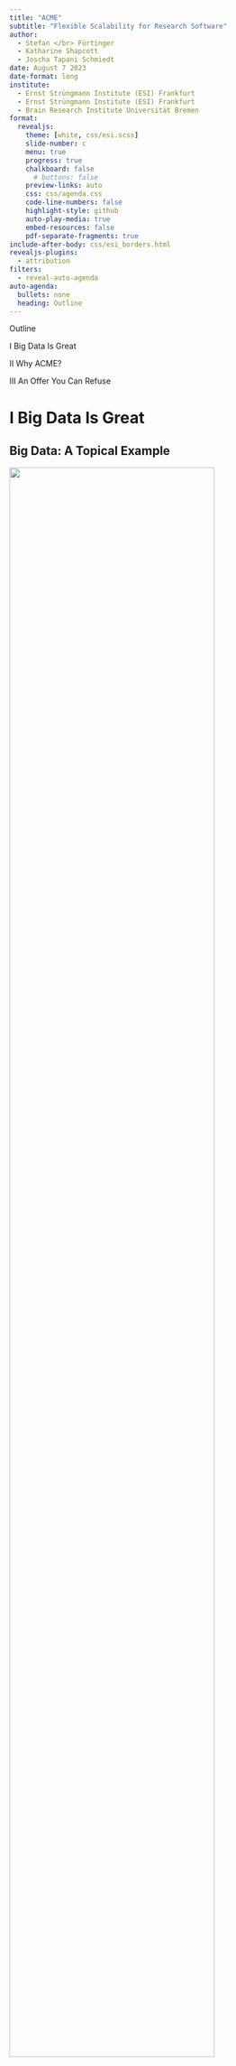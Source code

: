 ```yaml
---
title: "ACME"
subtitle: "Flexible Scalability for Research Software"
author:
  - Stefan </br> Fürtinger
  - Katharine Shapcott
  - Joscha Tapani Schmiedt
date: August 7 2023
date-format: long
institute:
  - Ernst Strüngmann Institute (ESI) Frankfurt
  - Ernst Strüngmann Institute (ESI) Frankfurt
  - Brain Research Institute Universität Bremen
format:
  revealjs:
    theme: [white, css/esi.scss]
    slide-number: c
    menu: true
    progress: true
    chalkboard: false
      # buttons: false
    preview-links: auto
    css: css/agenda.css
    code-line-numbers: false
    highlight-style: github
    auto-play-media: true
    embed-resources: false
    pdf-separate-fragments: true
include-after-body: css/esi_borders.html
revealjs-plugins:
  - attribution
filters:
  - reveal-auto-agenda
auto-agenda:
  bullets: none
  heading: Outline
---
```


<!--
Copyright (c) 2023 Ernst Strüngmann Institute (ESI) for Neuroscience
in Cooperation with Max Planck Society
SPDX-License-Identifier: CC-BY-NC-SA-1.0
-->

```{=html}
<section class="title-slide slide level1 agenda-slide center">
<div class="agenda-heading">
<p>Outline</p>
</div>
<div class="agenda">
<div class="agenda-active">
<p>I Big Data Is Great</p>
</div>
<div class="agenda-active">
<p>II Why ACME?</p>
</div>
<div class="agenda-active">
<p>III An Offer You Can Refuse</p>
</div>
</div>
</section>
```

# I Big Data Is Great

## Big Data: A Topical Example

::: {.r-stack}
![](imgs/fastMRI_website.png){.fragment .fade-in-then-semi-out .absolute width="85%" top="1.5em" left="1em"}
![](imgs/fastMRI_knee.png){.fragment .absolute width="40%" left="1em" top="4em"}
![](imgs/fastMRI_brain.png){.fragment .absolute width="45%" right="1em" top="1.5em"}
:::

::: {.attribution}
See [fastmri.med.nyu.edu](https://fastmri.med.nyu.edu/)
:::

# II Why ACME?

## Get SLURMed {transition="fade-in" auto-animate=true}

```.python
# Which subject do we want to analyze?
subIdx = 0

# Take stock of data on disk
data = datasets.fetch_development_fmri(age_group="adult")
atlasCoords = datasets.fetch_coords_power_2011()

# Extract fMRI time-series averaged within spheres @ atlas coords
mask = NiftiSpheresMasker(seeds=atlasCoords)
timeseries = mask.fit_transform(data.func[subIdx],
                                confounds=data.confounds[subIdx])

# Compute functional connectivity b/w brain regions
estimator = GraphicalLassoCV()
estimator.fit(timeseries)

# Inspect results
plotting.plot_connectome(estimator.covariance_)
```

::: {.r-stack}
![](imgs/subject0.png){.fragment fragment-index=1 .fade-in-then-out .absolute top="3em" left="5em" width="55%"}
:::

## Get SLURMed {auto-animate=true}

```.python
def compute_connectome(subIdx):

      # Take stock of data on disk
      data = datasets.fetch_development_fmri(age_group="adult")
      atlasCoords = datasets.fetch_coords_power_2011()

      # Extract fMRI time-series averaged within spheres @ atlas coords
      masker = NiftiSpheresMasker(seeds=atlasCoords)
      timeseries = masker.fit_transform(data.func[subIdx],
                                        confounds=data.confounds[subIdx])

      # Compute functional connectivity b/w brain regions
      estimator = GraphicalLassoCV()
      estimator.fit(timeseries)
      return estimator.covariance_

if __name__ == "__main__":

      # Compute functional connectivity of subject and save result
      con = compute_connectome(sys.argv[1])
      np.save("con_{}".format(sys.argv[1]), con)
```

## Get SLURMed {auto-animate=true}

```.python
```

. . .

```.bash
#!/bin/bash
#
# SLURM script for computing per-subject connectomes
#
#SBATCH -J connectome_batch # Common name for the job-array
#SBATCH -p myPartition      # Partition
#SBATCH -c 2                # Use two cores
#SBATCH -t 0-2:00           # Max run-time of 2 hours
#SBATCH --mem 4000          # Request 4 GB of RAM
#SBATCH -o con_%A_%a.out    # Redirect stdout/stderr to file
#SBATCH --array=1-33        # Define job-array

source /path/to/conda/etc/profile.d/conda.sh
conda activate myenv
srun python connectome.py "$SLURM_ARRAY_TASK_ID"
```

## Get SLURMed {auto-animate=true}

```.python
```

```.bash
```

. . .

```{data-id="code4"}
sbatch run_connectome.sh
```

## Get SLURMed {auto-animate=true}

```.python
```

```.bash
```

```{data-id="code4"}
sbatch run_connectome.sh
Submitted batch job 21607933

squeue --me
ACCOUNT JOBID PARTITION NODELIST PRIORITY TIME STATE
fuertingers 21607933_3 8GBXS esi-svhpc46 25228545 0:11 RUNNING
fuertingers 21607933_4 8GBXS esi-svhpc46 25228545 0:11 RUNNING
fuertingers 21607933_5 8GBXS esi-svhpc29 25228545 0:11 RUNNING
fuertingers 21607933_2 8GBXS esi-svhpc24 25228545 0:15 RUNNING
fuertingers 21607933_1 8GBXS esi-svhpc24 25228545 0:16 RUNNING
...
```

## Get SLURMed {transition="fade"}

![](imgs/sbatch_schedmd.gif)

## It All Started With A gist...

![](imgs/acme_gist.png){.position .absolute height="80%" left="2em"}

## Asynchronous Computing Made ESI

![](imgs/acme_logo.png){.position .absolute left="0em" top="2em" width="22%"}

::: {.incremental style="font-size: 0.9em; " .position .absolute left="8em" right="0em" top="2.5em"}
- accelerates "simple", i.e., [embarassingly parallel]{.esi-emph}, workloads
- [wraps]{.esi-emph} sequential code and [maps]{.esi-emph} on parallel computing hardware
- DIY parallelization via [context manager]{.esi-emph} `ParallelMap` in Python
- built on top of [[dask](https://www.dask.org/)]{.esi-emph} and
  [[dask-jobqueue](https://jobqueue.dask.org/en/latest/)]{.esi-emph} to
  integrate with HPC clusters
  ![](imgs/dask.svg){.position .absolute left="-8em" top="6em" width="30%"}
  ![](imgs/dask-jobqueue.png){.position .absolute left="-8em" top="9em" width="30%"}
:::

. . .

::: {.position .absolute top="13.5em" left="3em"}
```.bash
pip install esi-acme
conda install -c conda-forge esi-acme
```
:::

## Using ACME

:::: columns

::: {.column width="50%" .position .absolute left="1em"}

::: {.fragment .fade-in style="font-size: 0.6em; font-family: monospace; " .position .absolute top="2.5em"}
[def]{style="color: red; "} func(
  </br>&nbsp;&nbsp;&nbsp;&nbsp;&nbsp;
  [arg1]{style="color: blue; "},
  </br>&nbsp;&nbsp;&nbsp;&nbsp;&nbsp;
  [arg2]{style="color: blue; "},
  </br>&nbsp;&nbsp;&nbsp;&nbsp;&nbsp;
  ...,
  </br>&nbsp;&nbsp;&nbsp;&nbsp;&nbsp;
  [kwarg1=val1]{style="color: mediumorchid; "},
  </br>&nbsp;&nbsp;&nbsp;&nbsp;&nbsp;
  [kwarg2=val2]{style="color: mediumorchid; "},
  </br>&nbsp;&nbsp;&nbsp;&nbsp;&nbsp;
  ...):
  </br>&nbsp;&nbsp;&nbsp;...
  </br>&nbsp;&nbsp;&nbsp;do_this()
  </br>&nbsp;&nbsp;&nbsp;...
  </br>&nbsp;&nbsp;&nbsp;do_that()
  </br>&nbsp;&nbsp;&nbsp;...
  </br>&nbsp;&nbsp;&nbsp;[return]{style="color: red; "} something
:::

:::

::: {.column width="60%" .position .absolute right="0em"}

::: {.fragment .fade-in style="font-size: 0.6em; font-family: monospace; " .position .absolute top="-0.5em"}
from [acme]{.esi-color} import [ParallelMap]{.esi-color}
:::

::: {.fragment .fade-in style="font-size: 0.6em; font-family: monospace; " .position .absolute top="1.0em"}
with [ParallelMap]{.esi-color}(
:::

::: {.fragment .fade-up style="font-size: 0.6em; font-family: monospace; " .position .absolute top="1.0em"}
  </br>&nbsp;&nbsp;&nbsp;&nbsp;&nbsp;&nbsp;&nbsp;&nbsp;&nbsp;
  func,
:::

::: {.fragment .fade-up style="font-size: 0.6em; font-family: monospace; " .position .absolute top="2.4em"}
  </br>&nbsp;&nbsp;&nbsp;&nbsp;&nbsp;&nbsp;&nbsp;&nbsp;&nbsp;
  [[arg11,arg12,...]]{style="color: blue; "},
:::

::: {.fragment .fade-up style="font-size: 0.6em; font-family: monospace; " .position .absolute top="3.7em"}
  </br>&nbsp;&nbsp;&nbsp;&nbsp;&nbsp;&nbsp;&nbsp;&nbsp;&nbsp;
  [[arg21,arg22,...]]{style="color: blue; "},
:::

::: {.fragment .fade-up style="font-size: 0.6em; font-family: monospace; " .position .absolute top="5.0em"}
  </br>&nbsp;&nbsp;&nbsp;&nbsp;&nbsp;&nbsp;&nbsp;&nbsp;&nbsp;
  ...,
:::

::: {.fragment .fade-up style="font-size: 0.6em; font-family: monospace; " .position .absolute top="6.3em"}
  </br>&nbsp;&nbsp;&nbsp;&nbsp;&nbsp;&nbsp;&nbsp;&nbsp;&nbsp;
  [kwarg1=[val11,val12,...]]{style="color: mediumorchid; "},
:::

::: {.fragment .fade-up style="font-size: 0.6em; font-family: monospace; " .position .absolute top="7.6em"}
  </br>&nbsp;&nbsp;&nbsp;&nbsp;&nbsp;&nbsp;&nbsp;&nbsp;&nbsp;
  [kwarg2=[val21,val22,...]]{style="color: mediumorchid; "},
:::

::: {.fragment .fade-up style="font-size: 0.6em; font-family: monospace; " .position .absolute top="8.9em"}
  </br>&nbsp;&nbsp;&nbsp;&nbsp;&nbsp;&nbsp;&nbsp;&nbsp;&nbsp;
  ...,
:::

::: {.fragment .fade-up style="font-size: 0.6em; font-family: monospace; " .position .absolute top="10.2em"}
  </br>&nbsp;&nbsp;&nbsp;&nbsp;&nbsp;&nbsp;&nbsp;&nbsp;&nbsp;
  [kw1=v1]{.esi-color},
:::

::: {.fragment .fade-up style="font-size: 0.6em; font-family: monospace; " .position .absolute top="11.5em"}
  </br>&nbsp;&nbsp;&nbsp;&nbsp;&nbsp;&nbsp;&nbsp;&nbsp;&nbsp;
  [kw2=v2]{.esi-color},
:::

::: {.fragment .fade-up style="font-size: 0.6em; font-family: monospace; " .position .absolute top="12.8em"}
  </br>&nbsp;&nbsp;&nbsp;&nbsp;&nbsp;&nbsp;&nbsp;&nbsp;&nbsp;
  ...) as [pmap]{.esi-color}:
:::

::: {.fragment .fade-up style="font-size: 0.6em; font-family: monospace; " .position .absolute top="14.1em"}
  </br>&nbsp;&nbsp;&nbsp;&nbsp;
  [pmap]{.esi-color}.compute()
:::

::: {.fragment .fade-left style="font-size: 1.0em; " .position .absolute top="11em"}
  Now to [actually]{.esi-emph} using ACME
:::

:::

::::

## An Unpractical Example

```.python
def f(x, y, z=3):
    return (x + y) * z
```

[Objective:]{.esi-emph} Evaluate `f` for four different values of `x` and `y = 4`

. . .

`f(`[2]{.esi-emph}`, 4, z=3) = 18`

`f(`[4]{.esi-emph}`, 4, z=3) = 24`

`f(`[6]{.esi-emph}`, 4, z=3) = 30`

`f(`[8]{.esi-emph}`, 4, z=3) = 36`

## An Unpractical Example {auto-animate="true"}

```.python
def f(x, y, z=3):
    return (x + y) * z
```

## An Unpractical Example {auto-animate="true"}

```.python
from acme import ParallelMap

def f(x, y, z=3):
    return (x + y) * z

with ParallelMap(f, [2, 4, 6, 8], 4) as pmap:
    pmap.compute()
```

. . .

[[Demo Time!]{.esi-emph}]{.position .absolute bottom="4em" left="5em" style="font-size: 1.5em; "}

## Back To SLURM Connectomes...  {auto-animate="true"}

. . .

```.python
def compute_connectome(subIdx):

      # Take stock of data on disk
      data = datasets.fetch_development_fmri(age_group="adult")
      atlasCoords = datasets.fetch_coords_power_2011()

      # Extract fMRI time-series averaged within spheres @ atlas coords
      masker = NiftiSpheresMasker(seeds=atlasCoords)
      timeseries = masker.fit_transform(data.func[subIdx],
                                        confounds=data.confounds[subIdx])

      # Compute functional connectivity b/w brain regions
      estimator = GraphicalLassoCV()
      estimator.fit(timeseries)
      return estimator.covariance_

if __name__ == "__main__":

      # Compute functional connectivity of subject and save result
      con = compute_connectome(sys.argv[1])
      np.save("con_{}".format(sys.argv[1]), con)
```

## Back To SLURM Connectomes...  {auto-animate=true}

```.python
def compute_connectome(subIdx):

      # Take stock of data on disk
      data = datasets.fetch_development_fmri(age_group="adult")
      atlasCoords = datasets.fetch_coords_power_2011()

      # Extract fMRI time-series averaged within spheres @ atlas coords
      masker = NiftiSpheresMasker(seeds=atlasCoords)
      timeseries = masker.fit_transform(data.func[subIdx],
                                        confounds=data.confounds[subIdx])

      # Compute functional connectivity b/w brain regions
      estimator = GraphicalLassoCV()
      estimator.fit(timeseries)
      return estimator.covariance_

if __name__ == "__main__":

      # Compute functional connectivity of subject and save result
      with ParallelMap(compute_connectome, range(21)) as pmap:
          results = pmap.compute()
```

. . .

[...[or]{.esi-emph}]{.position .absolute left="10em" bottom="1em"}

## Back To SLURM Connectomes... {auto-animate="true"}

### ...in Jupyter

```.python
[1]: from connectome import compute_connectome, subjectList
     from acme import ParallelMap
```

## Back To SLURM Connectomes... {auto-animate="true"}

### ...in Jupyter

```.python
[1]: from connectome import compute_connectome, subjectList
     from acme import ParallelMap
     from dask_jobqueue import SLURMCluster
```

. . .

```.python
[2]: cluster = SLURMCluster(queue="8GBXS", cores=1, memory="8GB", processes=1,
                            local_directory="/path/to/somewhere", python=sys.executable,
                            job_directives_skip=["-t", "--mem"])
     cluster.scale(10)
```

## Back To SLURM Connectomes... {auto-animate=true}

### ...in Jupyter

```.python
[1]: from connectome import compute_connectome, subjectList
     from acme import ParallelMap
```

## Back To SLURM Connectomes... {auto-animate=true}

### ...in Jupyter

```.python
[1]: from connectome import compute_connectome, subjectList
     from acme import ParallelMap, esi_cluster_setup
```

. . .

```.python
[2]: myClient = esi_cluster_setup(n_workers=10, partition="8GBXS")
```

. . .

[[Demo Time!]{.esi-emph}]{.position .absolute bottom="4em" left="5em" style="font-size: 1.5em; "}

## Back To SLURM Connectomes...

### ...in Jupyter

```.python
[1]: from connectome import compute_connectome, subjectList
     from acme import ParallelMap, esi_cluster_setup
```

```.python
[2]: myClient = esi_cluster_setup(n_workers=10, partition="8GBXS")
```
:::{.fragment .fade-up style="font-size: 0.4em; font-family: monospace; "}
`<slurm_cluster_setup>`{style="color: black; "} SLURM workers ready: 10/10 	[elapsed time 00:13 | timeout at 01:00]</br>
[ACME [- INFO -]{style="color: DodgerBlue; "}]{style="font-weight: bold; "} Parallel computing client ready, dashboard accessible at http://10.100.32.17:37981/status
:::

. . .

```.python
[3]: with ParallelMap(compute_connectome, subjectList, result_shape=(264, 264, None))) as pmap:
         results = pmap.compute()
```

:::{.fragment .fade-up style="font-size: 0.4em; font-family: monospace; "}
[ACME [> ANNOUNCE <]{style="color: DodgerBlue; "}  This is ACME v. 2023.4]{style="font-weight: bold; "}</br>
[ACME [- INFO -]{style="color: DodgerBlue; "}]{style="font-weight: bold; "} Attaching to parallel computing client <Client: 'tcp://10.100.32.17:32851' processes=10 threads=10, memory=74.50 GiB>
:::

::: {.fragment .fade-in data-id="box1" style="background: rgba(0,0,0,0); width: 100%; height: 1em; border: 0.1em solid red; " .absolute top="10.3em" left="-0.2em" .fade}
:::


## Back To SLURM Connectomes... {auto-animate=true auto-animate-unmatched="false" transition="none"}

### ...in Jupyter

```.python
[1]: from connectome import compute_connectome, subjectList
     from acme import ParallelMap, esi_cluster_setup
```

```.python
[2]: myClient = esi_cluster_setup(n_workers=10, partition="8GBXS")
```
:::{data-id="jupyter2" style="font-size: 0.4em; font-family: monospace; "}
`<slurm_cluster_setup>`{style="color: black; "} SLURM workers ready: 10/10 	[elapsed time 00:13 | timeout at 01:00]</br>
[ACME [- INFO -]{style="color: DodgerBlue; "}]{style="font-weight: bold; "} Parallel computing client ready, dashboard accessible at http://10.100.32.17:37981/status
:::

```.python
[3]: with ParallelMap(compute_connectome, subjectList, result_shape=(264, 264, None))) as pmap:
         results = pmap.compute()
```
:::{.scrollable style="font-size: 0.4em; font-family: monospace; "}
[ACME [> ANNOUNCE <]{style="color: DodgerBlue; "} This is ACME v. 2023.4]{style="font-weight: bold; "}</br>
[ACME [- INFO -]{style="color: DodgerBlue; "}]{style="font-weight: bold; "} Attaching to parallel computing client <Client: 'tcp://10.100.32.17:32851' processes=10 threads=10, memory=74.50 GiB></br>
[ACME [- INFO -]{style="color: DodgerBlue; "}]{style="font-weight: bold; "} Preparing 21 parallel calls of `compute_connectome` using 10 workers</br>
100% |██████████| 21/21 [02:00<00:00]</br>
[ACME [> ANNOUNCE <]{style="color: DodgerBlue; "} SUCCESS!]{style="font-weight: bold; "}</br>
[ACME [- INFO -]{style="color: DodgerBlue; "}]{style="font-weight: bold; "} Results have been saved to /cs/home/fuertingers/neuro-bsp/compute_connectome.h5
:::

::: {data-id="box1" style="background: rgba(0,0,0,0); width: 100%; height: 1em; border: 0.1em solid red; " .absolute top="10.3em" left="-0.2em" .fade}
:::

## Back To SLURM Connectomes... {auto-animate=true auto-animate-unmatched="false"}

### ...in Jupyter

```.python
[1]: from connectome import compute_connectome, subjectList
     from acme import ParallelMap, esi_cluster_setup
```

```.python
[2]: myClient = esi_cluster_setup(n_workers=10, partition="8GBXS")
```
:::{data-id="jupyter2" style="font-size: 0.4em; font-family: monospace; "}
`<slurm_cluster_setup>`{style="color: black; "} SLURM workers ready: 10/10 	[elapsed time 00:13 | timeout at 01:00]</br>
[ACME [- INFO -]{style="color: DodgerBlue; "}]{style="font-weight: bold; "} Parallel computing client ready, dashboard accessible at http://10.100.32.17:37981/status
:::

```.python
[3]: with ParallelMap(compute_connectome, subjectList, result_shape=(264, 264, None))) as pmap:
         results = pmap.compute()
```
:::{.scrollable data-id="jupyter3" style="font-size: 0.4em; font-family: monospace; "}
[ACME [> ANNOUNCE <]{style="color: DodgerBlue; "} This is ACME v. 2023.4]{style="font-weight: bold; "}</br>
[ACME [- INFO -]{style="color: DodgerBlue; "}]{style="font-weight: bold; "} Attaching to parallel computing client <Client: 'tcp://10.100.32.17:32851' processes=10 threads=10, memory=74.50 GiB></br>
[ACME [- INFO -]{style="color: DodgerBlue; "}]{style="font-weight: bold; "} Preparing 21 parallel calls of `compute_connectome` using 10 workers</br>
100% |██████████| 21/21 [02:00<00:00]</br>
[ACME [> ANNOUNCE <]{style="color: DodgerBlue; "} SUCCESS!]{style="font-weight: bold; "}</br>
[ACME [- INFO -]{style="color: DodgerBlue; "}]{style="font-weight: bold; "} Results have been saved to /cs/home/fuertingers/ACME_20230720-122528-965199/compute_connectome.h5
:::

::: {data-id="box1" style="background: rgba(0,0,0,0); width: 100%; height: 0.6em; border: 0.1em solid red; " .absolute top="12.9em" left="-0.2em" .fade}
:::

. . .

[...what?]{.position .absolute left="10em" bottom="1.5em"}

## Back To SLURM Connectomes...

### ...in Jupyter

```.python
[4]: pmap.results_container
```
. . .

```{data-id="jupyter4" style="font-size: 0.4em; "}
'/cs/home/fuertingers/ACME_20230720-122528-965199/compute_connectome.h5'
```

. . .

```.python
[5]: results
```

. . .

```{data-id="jupyter5" style="font-size: 0.4em; "}
['/cs/home/fuertingers/ACME_20230720-122528-965199/compute_connectome_payload/compute_connectome_0.h5',
 '/cs/home/fuertingers/ACME_20230720-122528-965199/compute_connectome_payload/compute_connectome_1.h5',
 '/cs/home/fuertingers/ACME_20230720-122528-965199/compute_connectome_payload/compute_connectome_2.h5',
 '/cs/home/fuertingers/ACME_20230720-122528-965199/compute_connectome_payload/compute_connectome_3.h5',
 '/cs/home/fuertingers/ACME_20230720-122528-965199/compute_connectome_payload/compute_connectome_4.h5']
```

::: {.incremental style="font-size: 0.85em; "}
- single [aggregate results file]{.esi-emph} `compute_connectome.h5`
  only points to data written by workers
- each worker saves results [independently]{.esi-emph} to files in the `*_payload` directory
- leverages [HDF5 Virtual Datasets]{.esi-emph}
:::


## Communication via Filesystem

![](imgs/virtual_dataset_illustration_ii.png){.fragment .fade-in-then-out .absolute top="2em" right="1em" width="100%"}


# III An Offer You Can Refuse

## Why Python? {auto-animate="true"}

. . .

Home to [modern ML/AI libraries]{.esi-emph}

```.python
from torch.optim import Adam
from torch.nn import Sequential
from acme import ParallelMap

def hyper_par_tuning(learning_rate, epochs=10):
  model = Sequential(...)
  optimizer = Adam(model.parameters(), lr=learning_rate, betas=(0.5, 0.999))
  ...
  for epoch in range(epochs):
    classifications = model(inputs)
    loss = criterion(classifications, labels)
    loss.backward()
    optimizer.step()
    ...
```

## Why Python? {auto-animate="true"}

Home to [modern ML/AI libraries]{.esi-emph}

```.python
from torch.optim import Adam
from torch.nn import Sequential
from acme import ParallelMap

def hyper_par_tuning(learning_rate, epochs=10):
  model = Sequential(...)
  optimizer = Adam(model.parameters(), lr=learning_rate, betas=(0.5, 0.999))
  ...
  for epoch in range(epochs):
    classifications = model(inputs)
    loss = criterion(classifications, labels)
    loss.backward()
    optimizer.step()
    ...
with ParallelMap(hyper_par_tuning, np.linspace(1e-3, 1e-6, 100)) as pmap:
  pmap.compute()
```

## Why Python? {auto-animate="true"}

[Interfaces]{.esi-emph}...

. . .

...with [R]{.esi-emph}

```.R
sample_stats <- function(d_mu, d_sd) {
    samp <- rnorm(10^6, d_mu, d_sd)
    c(s_mu = mean(samp), s_sd = sd(samp))
}
```

::: {style="height: 1em; "}
:::

. . .

```.python
from rpy2.robjects.packages import STAP

def sample_stats(mu, sd):
  with open("some_code.R", "r") as Rfile:
    Rcode = Rfile.read()
  some_code = STAP(Rcode, "sample_stats")
  return np.array(some_code.sample_stats(mu, sd))

with ParallelMap(some_code.sample_stats, [2, 4, 6, 8], [3, 5, 7, 9]) as pmap:
  pmap.compute()
```

## Why Python? {auto-animate="true"}

[Interfaces]{.esi-emph}...

...with [system binaries]{.esi-emph}

```.python
import subprocess

def freesurf_preproc(subIdx):
  cmd = "recon-all -s sub-{subj:d} -i sub-{subj:d}_ses-BL_T1w.nii.gz -all"
  subprocess.run(cmd.format(sub=subIdx), text=True, shell=True, check=True)

with ParallelMap(freesurf_preproc, np.arange(101, 151)) as pmap:
  pmap.compute()
```

. . .

...and [FORTRAN]{.esi-emph}, [Java]{.esi-emph}, [Octave]{.esi-emph}, ...

## ACME {visibilty="uncounted"}

## ACME is [not]{style="color: red"}

::: {.incremental style="font-size: 1.0em; " .absolute .position top="3em"}
- another `sbatch` wrapper
- tuned for best performance possible
- a general purpose parallelization framework
- up for tasks requiring inter-worker communication
- built for for processing shared distributed data structures
- a great way to tackle CFD problems/PDE discretizations
:::

## ACME [is]{.esi-emph}

::: {.incremental style="font-size: 0.9em; " .absolute .position bottom="1em"}
- made for [easy-to-use parallelization]{.esi-emph} of code not written with concurrency in mind
- [application-agnostic]{.esi-emph}: has been used for math optimization,
  neural networks, fMRI and is the parallelization engine of
  ![](imgs/syncopy_logo.svg){.absolute .position top="3.7em" right="2.8em" width="15%"}
- based on existing [robust parallel computing libraries]{.esi-emph} (dask, dask-jobqueue)
- [small network footprint]{.esi-emph} by shifting concurrency to filesystem
- fully [open-source on [GitHub](https://github.com/esi-neuroscience/acme)]{.esi-emph} PRs welcome!
- open to [[include more HPC centers]{.esi-epmh}]{.esi-emph}

  ``<your-institution-here>_cluster_setup``
:::

## {visibilty="uncounted"}

::: {style="height: 0.8em; "}
:::

::: {.r-fit-text}
Thank You For Your Attention!
:::

[**GitHub**]{.absolute top="10.5em" left="0em" style="font-size: 0.9em; "}

![](imgs/me.jpeg){.absolute top="4em" left="3em" width="16%"}
[Stefan]{.absolute top="9.5em" left="4.5em" style="font-size: 0.9em; "}
[@pantaray]{.absolute top="10.5em" left="3.5em" style="font-size: 0.9em; "}

![](imgs/katharine.jpg){.absolute top="4em" left="10.5em" width="16%"}
[Katharine]{.absolute top="9.5em" left="12em" style="font-size: 0.9em; "}
[@KatharineShapcott]{.absolute top="10.5em" left="10em" style="font-size: 0.9em; "}

![](imgs/joscha.jpeg){.absolute top="4em" left="18.7em" width="16%"}
[Joscha]{.absolute top="9.5em" left="21.7em" style="font-size: 0.9em; "}
[@joschaschmiedt]{.absolute top="10.5em" left="20em" style="font-size: 0.9em; "}

![](imgs/acme_logo.png){.absolute top="11em" left="2em" width="15%"}
[[https://github.com/esi-neuroscience/acme](https://github.com/esi-neuroscience/acme)]{.absolute top="14em" left="8em" style="font-size: 0.9em; "}

[**Contact**: [stefan.fuertinger@esi-frankfurt.de](stefan.fuertinger@esi-frankfurt.de)]{.absolute top="16.5em" left="5em" style="font-size: 0.9em; "}

## {background-image="imgs/acme_nilearn_demo.gif" background-opacity="0.2" visibilty="uncounted"}

::: {style="height: 0.8em; "}
:::

::: {.r-fit-text}
Thank You For Your Attention!
:::

[**GitHub**]{.absolute top="10.5em" left="0em" style="font-size: 0.9em; "}

![](imgs/me.jpeg){.absolute top="4em" left="3em" width="16%"}
[Stefan]{.absolute top="9.5em" left="4.5em" style="font-size: 0.9em; "}
[@pantaray]{.absolute top="10.5em" left="3.5em" style="font-size: 0.9em; "}

![](imgs/katharine.jpg){.absolute top="4em" left="10.5em" width="16%"}
[Katharine]{.absolute top="9.5em" left="12em" style="font-size: 0.9em; "}
[@KatharineShapcott]{.absolute top="10.5em" left="10em" style="font-size: 0.9em; "}

![](imgs/joscha.jpeg){.absolute top="4em" left="18.7em" width="16%"}
[Joscha]{.absolute top="9.5em" left="21.7em" style="font-size: 0.9em; "}
[@joschaschmiedt]{.absolute top="10.5em" left="20em" style="font-size: 0.9em; "}

![](imgs/acme_logo.png){.absolute top="11em" left="2em" width="15%"}
[[https://github.com/esi-neuroscience/acme](https://github.com/esi-neuroscience/acme)]{.absolute top="14em" left="8em" style="font-size: 0.9em; "}

[**Contact**: [stefan.fuertinger@esi-frankfurt.de](stefan.fuertinger@esi-frankfurt.de)]{.absolute top="16.5em" left="5em" style="font-size: 0.9em; "}
